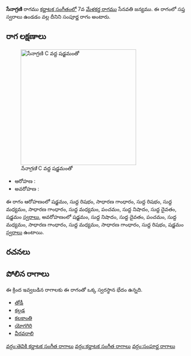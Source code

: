 {{Infobox ragam
	| name          	= సేనాగ్రణి
	| synonym	    	= 
	| mela          	= 
	| chakra        	= 
	| janaka        	= 
	| type          	= సంపూర్ణ
	| arohanam      	= {{svaraC|S|R1|G2|R1|M1|G2|M1|P|N1|D1|S'}} 
	| avarohanam    	= {{svaraC|S'|N1|D1|P|M1|G2|M1|G2|R1|S}}
	| jeeva         	=
	| chhaya        	=
	| nyasa         	=
	| vishesha      	= 
	| equivalent  		= 
}}
{{కర్ణాటక సంగీత రాగాలు}}
'''సేనాగ్రణి''' రాగము [[కర్ణాటక సంగీతం]]లో 7వ [[మేళకర్త రాగము]] సేనవతి జన్యము.  ఈ రాగంలో సప్త స్వరాలు ఉండడం వల్ల దీనిని సంపూర్ణ రాగం అంటారు.


==రాగ లక్షణాలు==
[[Image:senaagrani_kb2wiki.png|thumb|right|316px|''సేనాగ్రణి'' C వద్ద షడ్జమంతో]]

* ఆరోహణ : {{svaraC|S|R1|G2|R1|M1|G2|M1|P|N1|D1|S'}} 
* అవరోహణ : {{svaraC|S'|N1|D1|P|M1|G2|M1|G2|R1|S}}

ఈ రాగం ఆరోహణంలో షడ్జమం, సుద్ద  రిషభం, సాధారణ  గాంధారం, సుద్ద  రిషభం, సుద్ద మధ్యమం, సాధారణ  గాంధారం, సుద్ద మధ్యమం, పంచమం, సుద్ద నిషాదం, సుద్ద దైవతం, షడ్జమం [[స్వరాలు]], అవరోహణంలో షడ్జమం, సుద్ద నిషాదం, సుద్ద దైవతం, పంచమం, సుద్ద మధ్యమం, సాధారణ  గాంధారం, సుద్ద మధ్యమం, సాధారణ  గాంధారం, సుద్ద  రిషభం, షడ్జమం [[స్వరాలు]] ఉంటాయి.

==రచనలు==



==పోలిన రాగాలు==
ఈ క్రింద ఇవ్వబడిన రాగాలకు ఈ రాగంతో ఒక్క స్వరస్థాన భేదం ఉన్నది.
* [[తోడీ]]
* [[కల్గడ]]
* [[కలకాంతి]]
* [[యోగగిరి]]
* [[వీరవరాలి]]



[[వర్గం:తెవికి కర్ణాటక సంగీత రాగాలు]]
[[వర్గం:కర్ణాటక సంగీత రాగాలు]]
[[వర్గం:సంపూర్ణ రాగాలు]]